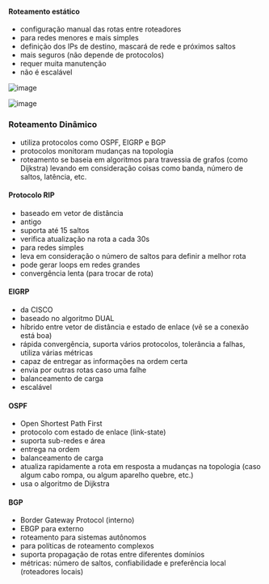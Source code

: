 






#### Roteamento estático

-   configuração manual das rotas entre roteadores
-   para redes menores e mais simples
-   definição dos IPs de destino, mascará de rede e próximos saltos
-   mais seguros (não depende de protocolos)
-   requer muita manutenção
-   não é escalável

![image](image_475.png)

![image](image_476.png)








### Roteamento Dinâmico

-   utiliza protocolos como OSPF, EIGRP e BGP
-   protocolos monitoram mudanças na topologia
-   roteamento se baseia em algoritmos para travessia de grafos (como
    Dijkstra) levando em consideração coisas como banda, número de
    saltos, latência, etc.

#### Protocolo RIP

-   baseado em vetor de distância
-   antigo
-   suporta até 15 saltos
-   verifica atualização na rota a cada 30s
-   para redes simples
-   leva em consideração o número de saltos para definir a melhor rota
-   pode gerar loops em redes grandes
-   convergência lenta (para trocar de rota)

#### EIGRP

-   da CISCO
-   baseado no algoritmo DUAL
-   híbrido entre vetor de distância e estado de enlace (vê se a conexão
    está boa)
-   rápida convergência, suporta vários protocolos, tolerância a falhas,
    utiliza várias métricas
-   capaz de entregar as informações na ordem certa
-   envia por outras rotas caso uma falhe
-   balanceamento de carga
-   escalável

#### OSPF

-   Open Shortest Path First
-   protocolo com estado de enlace (link-state)
-   suporta sub-redes e área
-   entrega na ordem
-   balanceamento de carga
-   atualiza rapidamente a rota em resposta a mudanças na topologia
    (caso algum cabo rompa, ou algum aparelho quebre, etc.)
-   usa o algoritmo de Dijkstra

#### BGP

-   Border Gateway Protocol (interno)
-   EBGP para externo
-   roteamento para sistemas autônomos
-   para políticas de roteamento complexos
-   suporta propagação de rotas entre diferentes domínios
-   métricas: número de saltos, confiabilidade e preferência local
    (roteadores locais)


